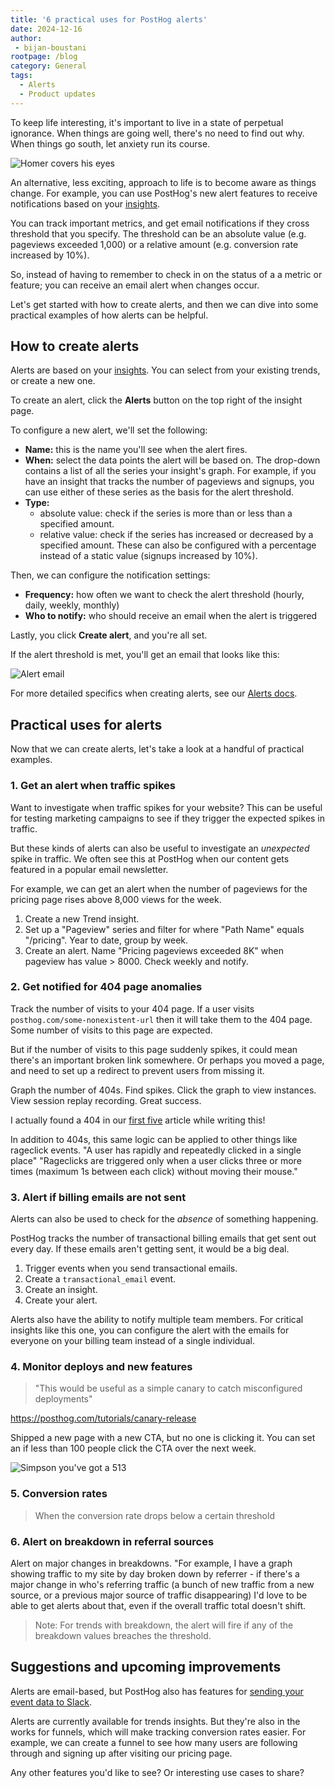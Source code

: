 ```yaml
---
title: '6 practical uses for PostHog alerts'
date: 2024-12-16
author:
 - bijan-boustani
rootpage: /blog
category: General
tags:
  - Alerts
  - Product updates
---
```


To keep life interesting, it's important to live in a state of perpetual ignorance. When things are going well, there's no need to find out why. When things go south, let anxiety run its course.

![Homer covers his eyes](https://res.cloudinary.com/dmukukwp6/image/upload/319051_c8e072f85e.gif)

An alternative, less exciting, approach to life is to become aware as things change. For example, you can use PostHog's new alert features to receive notifications based on your [insights](/docs/product-analytics/insights).

You can track important metrics, and get email notifications if they cross threshold that you specify. The threshold can be an absolute value (e.g. pageviews exceeded 1,000) or a relative amount (e.g. conversion rate increased by 10%).

So, instead of having to remember to check in on the status of a a metric or feature; you can receive an email alert when changes occur.

Let's get started with how to create alerts, and then we can dive into some practical examples of how alerts can be helpful.

## How to create alerts

Alerts are based on your [insights](/docs/product-analytics/insights). You can select from your existing trends, or create a new one.

To create an alert, click the **Alerts** button on the top right of the insight page.

<ProductScreenshot
    imageLight="https://res.cloudinary.com/dmukukwp6/image/upload/alerts_button_4ecd022cd6.png"
    imageDark="https://res.cloudinary.com/dmukukwp6/image/upload/alert_button_dark_c2f642fde3.png"
    alt="alerts button"
    classes="rounded"
/>

To configure a new alert, we'll set the following:

- **Name:** this is the name you'll see when the alert fires.
- **When:** select the data points the alert will be based on. The drop-down contains a list of all the series your insight's graph. For example, if you have an insight that tracks the number of pageviews and signups, you can use either of these series as the basis for the alert threshold.
- **Type:**
  - absolute value: check if the series is more than or less than a specified amount.
  - relative value: check if the series has increased or decreased by a specified amount. These can also be configured with a percentage instead of a static value (signups increased by 10%).

<ProductScreenshot
    imageLight="https://res.cloudinary.com/dmukukwp6/image/upload/alert_type_picker_18909b0b33.png"
    imageDark="https://res.cloudinary.com/dmukukwp6/image/upload/new_alert_type_dark_b3620b34da.png"
    alt="alert type picker"
    classes="rounded"
/>

Then, we can configure the notification settings:

- **Frequency:** how often we want to check the alert threshold (hourly, daily, weekly, monthly)
- **Who to notify:** who should receive an email when the alert is triggered

<ProductScreenshot
    imageLight="https://res.cloudinary.com/dmukukwp6/image/upload/filled_alert_627158e6bb.png"
    imageDark="https://res.cloudinary.com/dmukukwp6/image/upload/alert_people_dark_0ccd7611bd.png"
    alt="filled alert"
    classes="rounded"
/>

Lastly, you click **Create alert**, and you're all set.

<ProductScreenshot
    imageLight="https://res.cloudinary.com/dmukukwp6/image/upload/insight_alerts_5k_daef47ade1.png"
    imageDark="https://res.cloudinary.com/dmukukwp6/image/upload/created_alert_dark_1710da74dc.png"
    alt="insight alerts"
    classes="rounded"
/>

If the alert threshold is met, you'll get an email that looks like this:

![Alert email](https://res.cloudinary.com/dmukukwp6/image/upload/posthog_alert_df58e89828.png)

For more detailed specifics when creating alerts, see our [Alerts docs](https://posthog.com/docs/alerts).

## Practical uses for alerts

Now that we can create alerts, let's take a look at a handful of practical examples.

### 1. Get an alert when traffic spikes

Want to investigate when traffic spikes for your website? This can be useful for testing marketing campaigns to see if they trigger the expected spikes in traffic.

But these kinds of alerts can also be useful to investigate an _unexpected_ spike in traffic. We often see this at PostHog when our content gets featured in a popular email newsletter.

For example, we can get an alert when the number of pageviews for the pricing page rises above 8,000 views for the week.

1. Create a new Trend insight.
2. Set up a "Pageview" series and filter for where "Path Name" equals "/pricing". Year to date, group by week.
3. Create an alert. Name "Pricing pageviews exceeded 8K" when pageview has value > 8000. Check weekly and notify.

### 2. Get notified for 404 page anomalies

Track the number of visits to your 404 page. If a user visits `posthog.com/some-nonexistent-url` then it will take them to the 404 page. Some number of visits to this page are expected.

But if the number of visits to this page suddenly spikes, it could mean there's an important broken link somewhere. Or perhaps you moved a page, and need to set up a redirect to prevent users from missing it.

Graph the number of 404s. Find spikes. Click the graph to view instances. View session replay recording. Great success.

I actually found a 404 in our [first five](/founders/posthog-first-five) article while writing this!

In addition to 404s, this same logic can be applied to other things like rageclick events. "A user has rapidly and repeatedly clicked in a single place" "Rageclicks are triggered only when a user clicks three or more times (maximum 1s between each click) without moving their mouse."

### 3. Alert if billing emails are not sent

Alerts can also be used to check for the _absence_ of something happening.

PostHog tracks the number of transactional billing emails that get sent out every day. If these emails aren't getting sent, it would be a big deal.

1. Trigger events when you send transactional emails.
2. Create a `transactional_email` event.
3. Create an insight.
4. Create your alert.

Alerts also have the ability to notify multiple team members. For critical insights like this one, you can configure the alert with the emails for everyone on your billing team instead of a single individual.

### 4. Monitor deploys and new features

> "This would be useful as a simple canary to catch misconfigured deployments"

https://posthog.com/tutorials/canary-release

Shipped a new page with a new CTA, but no one is clicking it. You can set an if less than 100 people click the CTA over the next week.

![Simpson you've got a 513](https://frinkiac.com/video/S08E23/XOUcScbq8W_7yoA6nti16cCC31A=.gif)

### 5. Conversion rates

> When the conversion rate drops below a certain threshold

### 6. Alert on breakdown in referral sources

Alert on major changes in breakdowns. "For example, I have a graph showing traffic to my site by day broken down by referrer - if there's a major change in who's referring traffic (a bunch of new traffic from a new source, or a previous major source of traffic disappearing) I'd love to be able to get alerts about that, even if the overall traffic total doesn't shift.

> Note: For trends with breakdown, the alert will fire if any of the breakdown values breaches the threshold.

## Suggestions and upcoming improvements

Alerts are email-based, but PostHog also has features for [sending your event data to Slack](https://posthog.com/docs/cdp/destinations/slack).

Alerts are currently available for trends insights. But they're also in the works for funnels, which will make tracking conversion rates easier. For example, we can create a funnel to see how many users are following through and signing up after visiting our pricing page.

Any other features you'd like to see? Or interesting use cases to share?
